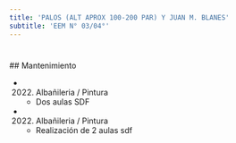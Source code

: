```yaml
---
title: 'PALOS (ALT APROX 100-200 PAR) Y JUAN M. BLANES'
subtitle: 'EEM N° 03/04°'
---
```


#


 ## Mantenimiento

*  (2022) Albañileria / Pintura 
    + Dos aulas SDF

*  (2022) Albañileria / Pintura 
    + Realización de 2 aulas sdf



